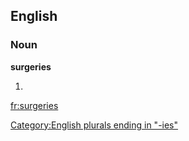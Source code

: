 ==English==

===Noun===
'''surgeries'''

# {{plural of|[[surgery]]}}

[[Category:English plurals ending in "-ies"]]

[[fr:surgeries]]
